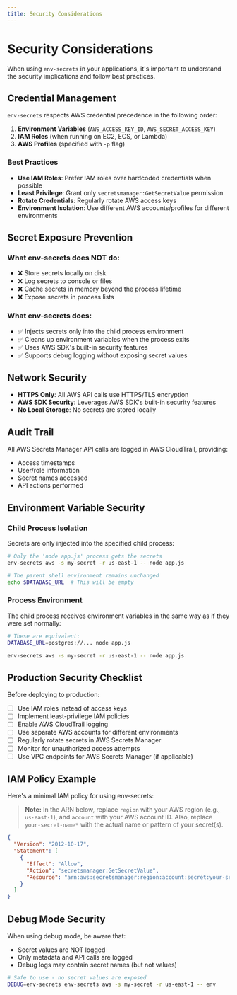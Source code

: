 ```yaml
---
title: Security Considerations
---
```


# Security Considerations

When using `env-secrets` in your applications, it's important to understand the security implications and follow best practices.

## Credential Management

`env-secrets` respects AWS credential precedence in the following order:

1. **Environment Variables** (`AWS_ACCESS_KEY_ID`, `AWS_SECRET_ACCESS_KEY`)
2. **IAM Roles** (when running on EC2, ECS, or Lambda)
3. **AWS Profiles** (specified with `-p` flag)

### Best Practices

- **Use IAM Roles**: Prefer IAM roles over hardcoded credentials when possible
- **Least Privilege**: Grant only `secretsmanager:GetSecretValue` permission
- **Rotate Credentials**: Regularly rotate AWS access keys
- **Environment Isolation**: Use different AWS accounts/profiles for different environments

## Secret Exposure Prevention

### What env-secrets does NOT do:

- ❌ Store secrets locally on disk
- ❌ Log secrets to console or files
- ❌ Cache secrets in memory beyond the process lifetime
- ❌ Expose secrets in process lists

### What env-secrets does:

- ✅ Injects secrets only into the child process environment
- ✅ Cleans up environment variables when the process exits
- ✅ Uses AWS SDK's built-in security features
- ✅ Supports debug logging without exposing secret values

## Network Security

- **HTTPS Only**: All AWS API calls use HTTPS/TLS encryption
- **AWS SDK Security**: Leverages AWS SDK's built-in security features
- **No Local Storage**: No secrets are stored locally

## Audit Trail

All AWS Secrets Manager API calls are logged in AWS CloudTrail, providing:

- Access timestamps
- User/role information
- Secret names accessed
- API actions performed

## Environment Variable Security

### Child Process Isolation

Secrets are only injected into the specified child process:

```bash
# Only the 'node app.js' process gets the secrets
env-secrets aws -s my-secret -r us-east-1 -- node app.js

# The parent shell environment remains unchanged
echo $DATABASE_URL  # This will be empty
```

### Process Environment

The child process receives environment variables in the same way as if they were set normally:

```bash
# These are equivalent:
DATABASE_URL=postgres://... node app.js

env-secrets aws -s my-secret -r us-east-1 -- node app.js
```

## Production Security Checklist

Before deploying to production:

- [ ] Use IAM roles instead of access keys
- [ ] Implement least-privilege IAM policies
- [ ] Enable AWS CloudTrail logging
- [ ] Use separate AWS accounts for different environments
- [ ] Regularly rotate secrets in AWS Secrets Manager
- [ ] Monitor for unauthorized access attempts
- [ ] Use VPC endpoints for AWS Secrets Manager (if applicable)

## IAM Policy Example

Here's a minimal IAM policy for using env-secrets:

> **Note:** In the ARN below, replace `region` with your AWS region (e.g., `us-east-1`), and `account` with your AWS account ID. Also, replace `your-secret-name*` with the actual name or pattern of your secret(s).
```json
{
  "Version": "2012-10-17",
  "Statement": [
    {
      "Effect": "Allow",
      "Action": "secretsmanager:GetSecretValue",
      "Resource": "arn:aws:secretsmanager:region:account:secret:your-secret-name*"
    }
  ]
}
```

## Debug Mode Security

When using debug mode, be aware that:

- Secret values are NOT logged
- Only metadata and API calls are logged
- Debug logs may contain secret names (but not values)

```bash
# Safe to use - no secret values are exposed
DEBUG=env-secrets env-secrets aws -s my-secret -r us-east-1 -- env
```
